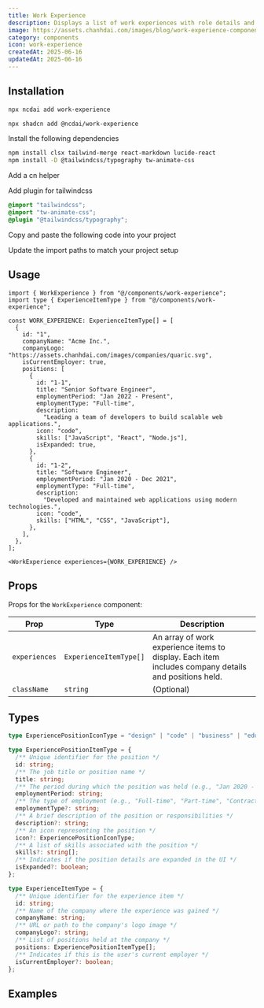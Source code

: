 ```yaml
---
title: Work Experience
description: Displays a list of work experiences with role details and durations.
image: https://assets.chanhdai.com/images/blog/work-experience-component.webp?t=1750149861
category: components
icon: work-experience
createdAt: 2025-06-16
updatedAt: 2025-06-16
---
```


<ComponentPreview
  name="work-experience-demo"
  openInV0Url="https://chanhdai.com/r/work-experience-block-01.json"
  notProse={false}
  codeCollapsible
/>

## Installation

<CodeTabs className="gap-0">

<TabsListInstallType />

<TabsContent value="ncdai-cli" className="[&>figure]:mb-0">

```bash
npx ncdai add work-experience
```

</TabsContent>

<TabsContent value="shadcn-cli" className="[&>figure]:mb-0">

```bash
npx shadcn add @ncdai/work-experience
```

</TabsContent>

<TabsContent value="manual">

<Steps>

<Step>Install the following dependencies</Step>

```bash
npm install clsx tailwind-merge react-markdown lucide-react
npm install -D @tailwindcss/typography tw-animate-css
```

<Step>Add a cn helper</Step>

<ComponentSource
  src="src/lib/utils.ts"
  title="lib/utils.ts"
  showLineNumbers
  collapsible={false}
/>

<Step>Add plugin for tailwindcss</Step>

```css title="globals.css" showLineNumbers {2,3}
@import "tailwindcss";
@import "tw-animate-css";
@plugin "@tailwindcss/typography";
```

<Step>Copy and paste the following code into your project</Step>

<ComponentSource
  name="work-experience"
  title="components/work-experience.tsx"
  showLineNumbers
/>

<Step>Update the import paths to match your project setup</Step>

</Steps>

</TabsContent>

</CodeTabs>

## Usage

```tsx
import { WorkExperience } from "@/components/work-experience";
import type { ExperienceItemType } from "@/components/work-experience";
```

<CodeCollapsibleWrapper>

```tsx
const WORK_EXPERIENCE: ExperienceItemType[] = [
  {
    id: "1",
    companyName: "Acme Inc.",
    companyLogo: "https://assets.chanhdai.com/images/companies/quaric.svg",
    isCurrentEmployer: true,
    positions: [
      {
        id: "1-1",
        title: "Senior Software Engineer",
        employmentPeriod: "Jan 2022 - Present",
        employmentType: "Full-time",
        description:
          "Leading a team of developers to build scalable web applications.",
        icon: "code",
        skills: ["JavaScript", "React", "Node.js"],
        isExpanded: true,
      },
      {
        id: "1-2",
        title: "Software Engineer",
        employmentPeriod: "Jan 2020 - Dec 2021",
        employmentType: "Full-time",
        description:
          "Developed and maintained web applications using modern technologies.",
        icon: "code",
        skills: ["HTML", "CSS", "JavaScript"],
      },
    ],
  },
];
```

</CodeCollapsibleWrapper>

```tsx
<WorkExperience experiences={WORK_EXPERIENCE} />
```

## Props

Props for the `WorkExperience` component:

| Prop          | Type                   | Description                                                                                          |
| ------------- | ---------------------- | ---------------------------------------------------------------------------------------------------- |
| `experiences` | `ExperienceItemType[]` | An array of work experience items to display. Each item includes company details and positions held. |
| `className`   | `string`               | (Optional)                                                                                           |

## Types

```ts
type ExperiencePositionIconType = "design" | "code" | "business" | "education";

type ExperiencePositionItemType = {
  /** Unique identifier for the position */
  id: string;
  /** The job title or position name */
  title: string;
  /** The period during which the position was held (e.g., "Jan 2020 - Dec 2021") */
  employmentPeriod: string;
  /** The type of employment (e.g., "Full-time", "Part-time", "Contract") */
  employmentType?: string;
  /** A brief description of the position or responsibilities */
  description?: string;
  /** An icon representing the position */
  icon?: ExperiencePositionIconType;
  /** A list of skills associated with the position */
  skills?: string[];
  /** Indicates if the position details are expanded in the UI */
  isExpanded?: boolean;
};

type ExperienceItemType = {
  /** Unique identifier for the experience item */
  id: string;
  /** Name of the company where the experience was gained */
  companyName: string;
  /** URL or path to the company's logo image */
  companyLogo?: string;
  /** List of positions held at the company */
  positions: ExperiencePositionItemType[];
  /** Indicates if this is the user's current employer */
  isCurrentEmployer?: boolean;
};
```

## Examples

<ComponentPreview
  name="work-experience-demo"
  openInV0Url="https://chanhdai.com/r/work-experience-block-01.json"
  notProse={false}
  codeCollapsible
/>
